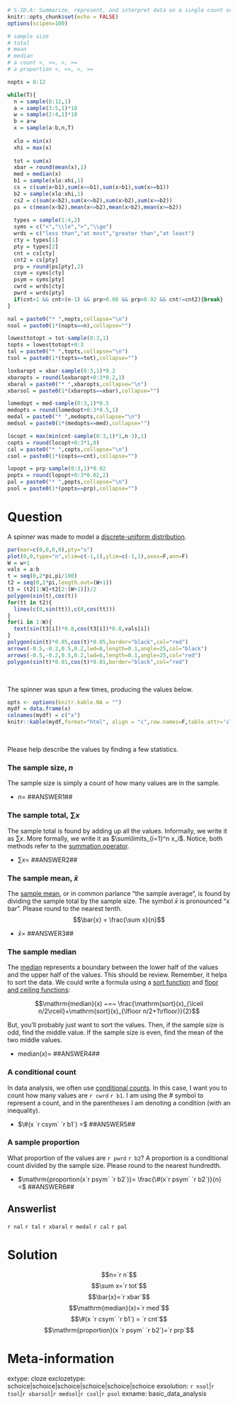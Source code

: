 ```r
# S-ID.A: Summarize, represent, and interpret data on a single count or measurement variable. Use calculators, spreadsheets, and other technology as appropriate.
knitr::opts_chunk$set(echo = FALSE)
options(scipen=100)

# sample size
# total
# mean
# median
# a count <, <=, >, >=
# a proportion <, <=, >, >=

nopts = 8:12

while(T){
  n = sample(8:12,1)
  a = sample(3:5,1)*10
  w = sample(2:4,1)*10
  b = a+w
  x = sample(a:b,n,T)
  
  xlo = min(x)
  xhi = max(x)
  
  tot = sum(x)
  xbar = round(mean(x),1)
  med = median(x)
  b1 = sample(xlo:xhi,1)
  cs = c(sum(x<b1),sum(x<=b1),sum(x>b1),sum(x>=b1))
  b2 = sample(xlo:xhi,1)
  cs2 = c(sum(x<b2),sum(x<=b2),sum(x>b2),sum(x>=b2))
  ps = c(mean(x<b2),mean(x<=b2),mean(x>b2),mean(x>=b2))
  
  types = sample(1:4,2)
  syms = c("<","\\le",">","\\ge")
  wrds = c("less than","at most","greater than","at least")
  cty = types[1]
  pty = types[2]
  cnt = cs[cty]
  cnt2 = cs[pty]
  prp = round(ps[pty],2)
  csym = syms[cty]
  psym = syms[pty]
  cwrd = wrds[cty]
  pwrd = wrds[pty]
  if(cnt>1 && cnt<(n-1) && prp>0.08 && prp<0.92 && cnt!=cnt2){break}
}

nal = paste0("* ",nopts,collapse="\n")
nsol = paste0(1*(nopts==n),collapse="")

lowesttotopt = tot-sample(0:3,1)
topts = lowesttotopt+0:3
tal = paste0("* ",topts,collapse="\n")
tsol = paste0(1*(topts==tot),collapse="")

loxbaropt = xbar-sample(0:3,1)*0.2
xbaropts = round(loxbaropt+0:3*0.2,1)
xbaral = paste0("* ",xbaropts,collapse="\n")
xbarsol = paste0(1*(xbaropts==xbar),collapse="")

lomedopt = med-sample(0:3,1)*0.5
medopts = round(lomedopt+0:3*0.5,1)
medal = paste0("* ",medopts,collapse="\n")
medsol = paste0(1*(medopts==med),collapse="")

locopt = max(min(cnt-sample(0:3,1)*1,n-3),1)
copts = round(locopt+0:3*1,0)
cal = paste0("* ",copts,collapse="\n")
csol = paste0(1*(copts==cnt),collapse="")

lopopt = prp-sample(0:3,1)*0.02
popts = round(lopopt+0:3*0.02,2)
pal = paste0("* ",popts,collapse="\n")
psol = paste0(1*(popts==prp),collapse="")

```

Question
========

A spinner was made to model a [discrete-uniform distribution](https://en.wikipedia.org/wiki/Discrete_uniform_distribution).

```r
par(mar=c(0,0,0,0),pty="s")
plot(0,0,type="n",xlim=c(-1,1),ylim=c(-1,1),axes=F,ann=F)
W = w+1
vals = a:b
t = seq(0,2*pi,pi/100)
t2 = seq(0,2*pi,length.out=(W+1))
t3 = (t2[1:W]+t2[2:(W+1)])/2
polygon(sin(t),cos(t))
for(tt in t2){
  lines(c(0,sin(tt)),c(0,cos(tt)))
}
for(i in 1:W){
  text(sin(t3[i])*0.8,cos(t3[i])*0.8,vals[i])
}
polygon(sin(t)*0.05,cos(t)*0.05,border="black",col="red")
arrows(-0.5,-0.2,0.5,0.2,lwd=8,length=0.1,angle=25,col="black")
arrows(-0.5,-0.2,0.5,0.2,lwd=6,length=0.1,angle=25,col="red")
polygon(sin(t)*0.01,cos(t)*0.01,border="black",col="red")
```
\

<style type="text/css" rel="stylesheet">
.bordered-table {
    border-collapse: collapse;
    border-spacing: 0;
    border:2px solid #000000;
}
.bordered-table th {
    border:2px solid #000000;
    padding: 4px;
}
.bordered-table td{
    border:2px solid #000000;
    padding: 4px;
}
</style>

The spinner was spun a few times, producing the values below.

```r
opts <- options(knitr.kable.NA = "")
mydf = data.frame(x)
colnames(mydf) = c("x")
knitr::kable(mydf,format="html", align = "c",row.names=F,table.attr='class="bordered-table"')
```
\

Please help describe the values by finding a few statistics.

### The sample size, $n$

The sample size is simply a count of how many values are in the sample.

* $n=$ ##ANSWER1##

### The sample total, $\sum x$

The sample total is found by adding up all the values. Informally, we write it as $\sum x$. More formally, we write it as $\sum\limits_{i=1}^n x_i$. Notice, both methods refer to the [summation operator](https://en.wikipedia.org/wiki/Summation#Capital-sigma_notation).

* $\sum x =$ ##ANSWER2##

### The sample mean, $\bar{x}$

The [sample mean](https://en.wikipedia.org/wiki/Arithmetic_mean), or in common parlance "the sample average", is found by dividing the sample total by the sample size. The symbol $\bar{x}$ is pronounced "x bar". Please round to the nearest tenth.
$$\bar{x} = \frac{\sum x}{n}$$

* $\bar{x}=$ ##ANSWER3##


### The sample median

The [median](https://en.wikipedia.org/wiki/Median) represents a boundary between the lower half of the values and the upper half of the values. This should be review. Remember, it helps to sort the data. We could write a formula using a [sort function](https://en.wikipedia.org/wiki/Sorting_algorithm) and [floor and ceiling functions](https://en.wikipedia.org/wiki/Floor_and_ceiling_functions):

$$\mathrm{median}(x) ~=~ \frac{\mathrm{sort}(x)_{\lceil n/2\rceil}+\mathrm{sort}(x)_{\lfloor n/2+1\rfloor}}{2}$$

But, you'll probably just want to sort the values. Then, if the sample size is odd, find the middle value. If the sample size is even, find the mean of the two middle values.

* $\mathrm{median}(x) =$ ##ANSWER4## 

### A conditional count

In data analysis, we often use [conditional counts](https://support.google.com/docs/answer/3093480?hl=en). In this case, I want you to count how many values are `r cwrd` `r b1`. I am using the # symbol to represent a count, and in the parentheses I am denoting a condition (with an inequality).

* $\#(x `r csym` `r b1`) =$ ##ANSWER5##

### A sample proportion

What proportion of the values are `r pwrd` `r b2`? A proportion is a conditional count divided by the sample size. Please round to the nearest hundredth.

* $\mathrm{proportion(x`r psym` `r b2`)}= \frac{\#(x`r psym` `r b2`)}{n} =$  ##ANSWER6##



Answerlist
--------

`r nal`
`r tal`
`r xbaral`
`r medal`
`r cal`
`r pal`


Solution
========

$$n=`r n`$$
$$\sum x=`r tot`$$
$$\bar{x}=`r xbar`$$
$$\mathrm{median}(x)=`r med`$$
$$\#(x `r csym` `r b1`) = `r cnt`$$
$$\mathrm{proportion}(x `r psym` `r b2`)=`r prp`$$



Meta-information
================
extype: cloze
exclozetype: schoice|schoice|schoice|schoice|schoice|schoice
exsolution: `r nsol`|`r tsol`|`r xbarsol`|`r medsol`|`r csol`|`r psol`
exname: basic_data_analysis